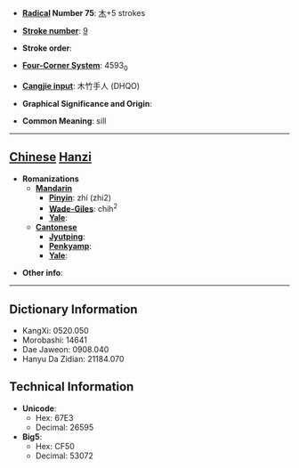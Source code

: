 * '''[[Wiktionary:Chinese radical index| Radical]] Number 75''': [[Wiktionary:Chinese radical index 木|木]]+5 strokes

* '''[[Wiktionary:Chinese total strokes index|Stroke number]]''': [[Wiktionary:Chinese total strokes index 9|9]]

* '''Stroke order''': 

* '''[[Wiktionary:Chinese four corner index|Four-Corner System]]''': 4593<sub>0</sub>

* '''[[Wiktionary:Chinese Cangjie index|Cangjie input]]''': 木竹手人 (DHQO)

* '''Graphical Significance and Origin''': 

* '''Common Meaning''': sill

----

== [[Chinese]] [[Hanzi]] ==

* '''Romanizations'''
** '''[[Mandarin]]'''
*** '''[[Pinyin]]''': zhí (zhi2)
*** '''[[Wade-Giles]]''': chih<sup>2</sup>
*** '''[[Yale]]''': 
** '''[[Cantonese]]'''
*** '''[[Jyutping]]''':
*** '''[[Penkyamp]]''': 
*** '''[[Yale]]''': 

* '''Other info''': 

----

== Dictionary Information ==

* KangXi: 0520.050
* Morobashi: 14641
* Dae Jaweon: 0908.040
* Hanyu Da Zidian: 21184.070

== Technical Information ==

* '''Unicode''':
** Hex: 67E3
** Decimal: 26595
* '''Big5''':
** Hex: CF50
** Decimal: 53072